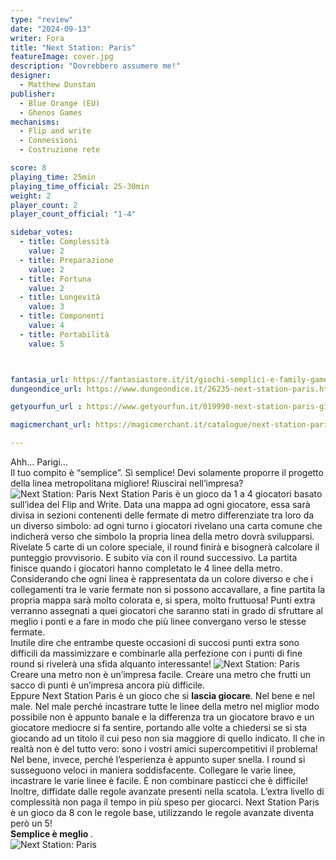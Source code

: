 ```yaml
---
type: "review"
date: "2024-09-13"
writer: Fora
title: "Next Station: Paris"
featureImage: cover.jpg
description: "Dovrebbero assumere me!"
designer: 
  - Matthew Dunstan
publisher: 
  - Blue Orange (EU)
  - Ghenos Games
mechanisms:
  - Flip and write
  - Connessioni
  - Costruzione rete

score: 8
playing_time: 25min
playing_time_official: 25-30min
weight: 2
player_count: 2
player_count_official: "1-4"

sidebar_votes:
  - title: Complessità
    value: 2
  - title: Preparazione
    value: 2
  - title: Fortuna
    value: 2
  - title: Longevità
    value: 3
  - title: Componenti
    value: 4
  - title: Portabilità
    value: 5



fantasia_url: https://fantasiastore.it/it/giochi-semplici-e-family-games/124513-next-station-paris.html
dungeondice_url: https://www.dungeondice.it/26235-next-station-paris.html

getyourfun_url : https://www.getyourfun.it/019990-next-station-paris-giochi-per-famiglia.html

magicmerchant_url: https://magicmerchant.it/catalogue/next-station-paris-78193/

---
```


<Setting>
Ahh… Parigi… <br/> Il tuo compito è “semplice”. Sì semplice! Devi solamente proporre il progetto della linea metropolitana migliore! Riuscirai nell’impresa? 
</Setting>

<img src="./game1.jpg" alt="Next Station: Paris" />

<Rules>
Next Station Paris è un gioco da 1 a 4 giocatori basato sull’idea del <Link to="/mechanisms/flip-and-write">Flip and Write</Link>. Data una mappa ad ogni giocatore, essa sarà divisa in sezioni contenenti delle fermate di metro differenziate tra loro da un diverso simbolo: ad ogni turno i giocatori rivelano una carta comune che indicherà verso che simbolo la propria linea della metro dovrà svilupparsi. Rivelate 5 carte di un colore speciale, il round finirà e bisognerà calcolare il punteggio provvisorio. E subito via con il round successivo. La partita finisce quando i giocatori hanno completato le 4 linee della metro. Considerando che ogni linea è rappresentata da un colore diverso e che i collegamenti tra le varie fermate non si possono accavallare, a fine partita la propria mappa sarà molto colorata e, si spera, molto fruttuosa! Punti extra verranno assegnati a quei giocatori che saranno stati in grado di sfruttare al meglio i ponti e a fare in modo che più linee convergano verso le stesse fermate. <br/>
Inutile dire che entrambe queste occasioni di succosi punti extra sono difficili da massimizzare e combinarle alla perfezione con i punti di fine round si rivelerà una sfida alquanto interessante!
</Rules>

<img src="./game2.jpg" alt="Next Station: Paris" />


<Feedback>
Creare una metro non è un’impresa facile. Creare una metro che frutti un sacco di punti è un’impresa ancora più difficile. <br/>
Eppure Next Station Paris è un gioco che si <strong>lascia giocare</strong>. Nel bene e nel male. Nel male perché incastrare tutte le linee della metro nel miglior modo possibile non è appunto banale e la differenza tra un giocatore bravo e un giocatore mediocre si fa sentire, portando alle volte a chiedersi se si sta giocando ad un titolo il cui peso non sia maggiore di quello indicato. Il che in realtà non è del tutto vero: sono i vostri amici supercompetitivi il problema! <br/>
 Nel bene, invece, perché l’esperienza è appunto super snella. I round si susseguono veloci in maniera soddisfacente. Collegare le varie linee, incastrare le varie linee è facile. È non combinare pasticci che è difficile! Inoltre, diffidate dalle regole avanzate presenti nella scatola. L’extra livello di complessità non paga il tempo in più speso per giocarci. Next Station Paris è un gioco da 8 con le regole base, utilizzando le regole avanzate diventa però un  5! <br/>
<strong> Semplice è meglio </strong>. <br/>

</Feedback>

<img src="./game3.jpg" alt="Next Station: Paris" />


